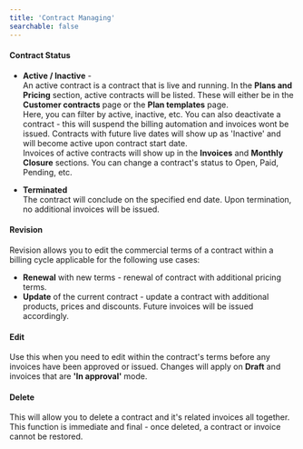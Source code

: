 ```yaml
---
title: 'Contract Managing'
searchable: false
---
```


#### Contract Status
-   **Active / Inactive** - <br/>
    An active contract is a contract that is live and running. In the **Plans and Pricing** section, active contracts will be listed. These will either be in the **Customer contracts** page or  the **Plan templates** page. <br/> Here, you can filter by active, inactive, etc. You can also deactivate a contract -  this will suspend the billing automation and invoices wont be issued. Contracts with future live dates will show up as 'Inactive' and will become active upon contract start date. <br/> Invoices of active contracts will show up in the **Invoices** and **Monthly Closure** sections. You can change a contract's status to Open, Paid, Pending, etc.
    
-   **Terminated** <br/>
     The contract will conclude on the specified end date. Upon termination, no additional invoices will be issued.
#### Revision
Revision allows you to edit the commercial terms of a contract within a billing cycle applicable for the following use cases:
-  **Renewal** with new terms - renewal of contract with additional pricing terms. 
-  **Update** of the current contract - update a contract with additional products, prices and discounts. Future invoices will be issued accordingly.  
#### Edit
Use this when you need to edit within the contract's terms before any invoices have been approved or issued. Changes will apply on **Draft** and invoices that are **'In approval'** mode.
#### Delete
This will allow you to delete a contract and it's related invoices all together. This function is immediate and final - once deleted, a contract or invoice cannot be restored.